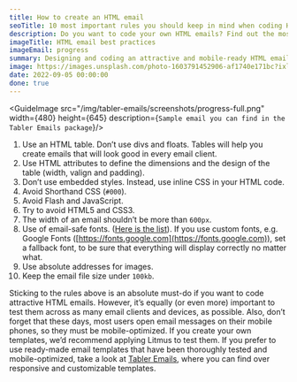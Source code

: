 ```yaml
---
title: How to create an HTML email
seoTitle: 10 most important rules you should keep in mind when coding HTML emails
description: Do you want to code your own HTML emails? Find out the most important rules you need to take into account, so that your emails display correctly and look attractive.
imageTitle: HTML email best practices
imageEmail: progress
summary: Designing and coding an attractive and mobile-ready HTML email message might seem like a difficult task. In fact, it doesn’t have to be, as long as you remember about a few basic rules. Assuming that you are familiar with the basics of HTML and CSS, we’ve put the rules together. Following them will make your work much easier and the results will speak for themselves. Read the article to find out more.
image: https://images.unsplash.com/photo-1603791452906-af1740e171bc?ixlib=rb-4.0.3&ixid=MnwxMjA3fDB8MHxwaG90by1wYWdlfHx8fGVufDB8fHx8&auto=format&fit=crop&w=1216&h=400&q=80
date: 2022-09-05 00:00:00
done: true
---
```


<GuideImage src="/img/tabler-emails/screenshots/progress-full.png" width={480} height={645} description={`Sample email you can find in the Tabler Emails package`}/>

1. Use an HTML table. Don’t use divs and floats. Tables will help you create emails that will look good in every email client.
2. Use HTML attributes to define the dimensions and the design of the table (width, valign and padding).
3. Don’t use embedded styles. Instead, use inline CSS in your HTML code.
4. Avoid Shorthand CSS (`#000`).
5. Avoid Flash and JavaScript.
6. Try to avoid HTML5 and CSS3.
7. The width of an email shouldn’t be more than `600px`.
8. Use of email-safe fonts. ([Here is the list](https://templates.mailchimp.com/design/typography)). If you use custom fonts, e.g. Google Fonts ([https://fonts.google.com](https://fonts.google.com)), set a fallback font, to be sure that everything will display correctly no matter what.
9. Use absolute addresses for images.
10. Keep the email file size under `100kb`.

Sticking to the rules above is an absolute must-do if you want to code attractive HTML emails. However, it’s equally (or even more) important to test them across as many email clients and devices, as possible. Also, don’t forget that these days, most users open email messages on their mobile phones, so they must be mobile-optimized. If you create your own templates, we’d recommend applying Litmus to test them. If you prefer to use ready-made email templates that have been thoroughly tested and mobile-optimized, take a look at [Tabler Emails](https://tabler.io/emails), where you can find over <EmailsCount /> responsive and customizable templates.
